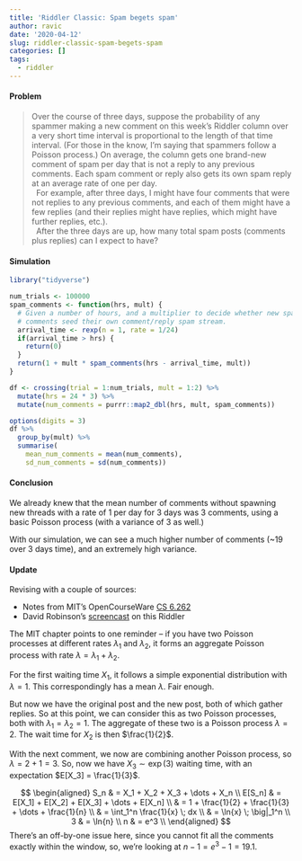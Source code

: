 ```yaml
---
title: 'Riddler Classic: Spam begets spam'
author: ravic
date: '2020-04-12'
slug: riddler-classic-spam-begets-spam
categories: []
tags:
  - riddler
---
```


<!--more-->

#### Problem

> Over the course of three days, suppose the probability of any spammer making a new comment on this week’s Riddler column over a very short time interval is proportional to the length of that time interval. (For those in the know, I’m saying that spammers follow a Poisson process.) On average, the column gets one brand-new comment of spam per day that is not a reply to any previous comments. Each spam comment or reply also gets its own spam reply at an average rate of one per day. \
\ 
For example, after three days, I might have four comments that were not replies to any previous comments, and each of them might have a few replies (and their replies might have replies, which might have further replies, etc.). \
\ 
After the three days are up, how many total spam posts (comments plus replies) can I expect to have?



#### Simulation

```r
library("tidyverse")
```



```r
num_trials <- 100000
spam_comments <- function(hrs, mult) {
  # Given a number of hours, and a multiplier to decide whether new spam
  # comments seed their own comment/reply spam stream.
  arrival_time <- rexp(n = 1, rate = 1/24)
  if(arrival_time > hrs) {
    return(0)
  } 
  return(1 + mult * spam_comments(hrs - arrival_time, mult))
}

df <- crossing(trial = 1:num_trials, mult = 1:2) %>%
  mutate(hrs = 24 * 3) %>%
  mutate(num_comments = purrr::map2_dbl(hrs, mult, spam_comments))

```


```r
options(digits = 3)
df %>%
  group_by(mult) %>%
  summarise(
    mean_num_comments = mean(num_comments),
    sd_num_comments = sd(num_comments))
```

#### Conclusion
We already knew that the mean number of comments without spawning new
threads with a rate of 1 per day for 3 days was 3 comments, using a
basic Poisson process (with a variance of 3 as well.)


With our simulation, we can see a much higher number of comments (~19 over 
3 days time), and an extremely high variance.



#### Update 

Revising with a couple of sources:

*  Notes from MIT's OpenCourseWare 
   [CS 6.262](https://ocw.mit.edu/courses/electrical-engineering-and-computer-science/6-262-discrete-stochastic-processes-spring-2011/course-notes/MIT6_262S11_chap02.pdf)
*  David Robinson's [screencast](https://www.youtube.com/watch?v=QtThluGted0) 
   on this Riddler 

The MIT chapter points to one reminder -- if you have two Poisson processes at different rates $\lambda_1$ and $\lambda_2$, it forms an aggregate Poisson process with rate $\lambda = \lambda_1 + \lambda_2$. 

For the first waiting time $X_1$, it follows a simple exponential distribution with $\lambda = 1$. This correspondingly has a mean $\lambda$. Fair enough. 

But now we have the original post and the new post, both of which gather replies. So at this point, we can consider this as two Poisson processes, both with $\lambda_1 = \lambda_2 = 1$. The aggregate of these two is a Poisson process $\lambda = 2$. The wait time for $X_2$ is then $\frac{1}{2}$.

With the next comment, we now are combining another Poisson process, so $\lambda = 2 + 1 = 3$. So, now we have $X_3 \sim \exp(3)$ waiting time, with an expectation $E[X_3] = \frac{1}{3}$.

$$
\begin{aligned}
S_n & = X_1 + X_2 + X_3 + \dots + X_n \\
E[S_n] & = E[X_1] + E[X_2] + E[X_3] + \dots + E[X_n] \\
& = 1 + \frac{1}{2} + \frac{1}{3} + \dots + \frac{1}{n} \\
& = \int_1^n \frac{1}{x} \; dx \\
& = \ln{x} \; \big|_1^n \\
3 & = \ln{n} \\
n & = e^3 \\
\end{aligned}
$$
There's an off-by-one issue here, since you cannot fit all the comments exactly within
the window, so, we're looking at $n - 1 = e^3 - 1 = 19.1$.








